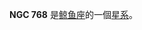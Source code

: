 {{NGCInfoBox|NGCID=NGC 768|發現者=路易斯·斯威夫特|發現日期=1885年12月2日|其他編號=UGC 1457,MCG 0-6-16,ZWG 387.18|曆元=J2000.0|赤經=1時58分40.8秒
|赤緯=0°31'44"|星座=鲸鱼座|星體=星系|星等=13.3|表面亮度=13.5|藍等=14.1}}

'''NGC 768''' 是[[鲸鱼座|鲸鱼座]]的一個[[星系|星系]]。

{{NGCReference|768}}
{{Catalogs|NGC=768}}

{{Galaxy-stub}}